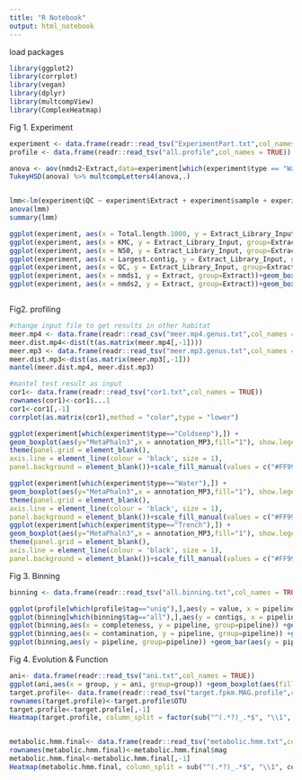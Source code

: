```yaml
---
title: "R Notebook"
output: html_notebook
---
```


load packages
```r
library(ggplot2)
library(corrplot)
library(vegan)
library(dplyr)
library(multcompView)
library(ComplexHeatmap)
```

Fig 1. Experiment 
```r
experiment <- data.frame(readr::read_tsv("ExperimentPart.txt",col_names = TRUE))
profile <- data.frame(readr::read_tsv("all.profile",col_names = TRUE))

anova <- aov(nmds2~Extract,data=experiment[which(experiment$type == "Water"),])
TukeyHSD(anova) %>% multcompLetters4(anova,.)


lmm<-lm(experiment$QC ~ experiment$Extract + experiment$sample + experiment$sample * experiment$Extract)
anova(lmm)
summary(lmm)

ggplot(experiment, aes(x = Total.length.1000, y = Extract_Library_Input, group=Extract_Library_Input)) +geom_boxplot(aes(x = Total.length.1000, y = Extract_Library_Input,color=Library_Input), show.legend = F, width = 0.7,size=0.8) +facet_grid(type~.,scales="free_y",space = "free_y"  )+theme(panel.grid = element_blank(),panel.background = element_blank(),axis.line = element_line(colour = 'black', size = 0.5))+scale_color_manual(values = c("#ef476f","#ffd166","#06d6a0","#118ab2","#01497c"))+labs(y = "Experiment method")
ggplot(experiment, aes(x = KMC, y = Extract_Library_Input, group=Extract_Library_Input)) +geom_boxplot(aes(x = KMC, y = Extract_Library_Input,color=Library_Input), show.legend = F, width = 0.7,size=0.8) +facet_grid(type~.,scales="free_y",space = "free_y"  )+theme(panel.grid = element_blank(),panel.background = element_blank(),axis.line = element_line(colour = 'black', size = 0.5))+scale_color_manual(values = c("#ef476f","#ffd166","#06d6a0","#118ab2","#01497c"))+labs(y = "Experiment method")
ggplot(experiment, aes(x = N50, y = Extract_Library_Input, group=Extract_Library_Input)) +geom_boxplot(aes(x = N50, y = Extract_Library_Input,color=Library_Input), show.legend = F, width = 0.7,size=0.8) +facet_grid(type~.,scales="free_y",space = "free_y"  )+theme(panel.grid = element_blank(),panel.background = element_blank(),axis.line = element_line(colour = 'black', size = 0.5))+scale_color_manual(values = c("#ef476f","#ffd166","#06d6a0","#118ab2","#01497c"))+labs(y = "Experiment method")
ggplot(experiment, aes(x = Largest.contig, y = Extract_Library_Input, group=Extract_Library_Input)) +geom_boxplot(aes(x = Largest.contig, y = Extract_Library_Input,color=Library_Input), show.legend = F, width = 0.7,size=0.8) +facet_grid(type~.,scales="free_y",space = "free_y"  )+theme(panel.grid = element_blank(),panel.background = element_blank(),axis.line = element_line(colour = 'black', size = 0.5))+scale_color_manual(values = c("#ef476f","#ffd166","#06d6a0","#118ab2","#01497c"))+labs(y = "Experiment method")
ggplot(experiment, aes(x = QC, y = Extract_Library_Input, group=Extract_Library_Input)) +geom_boxplot(aes(x = QC, y = Extract_Library_Input,color=Library_Input), show.legend = F, width = 0.7,size=0.8) +facet_grid(type~.,scales="free_y",space = "free_y"  )+theme(panel.grid = element_blank(),panel.background = element_blank(),axis.line = element_line(colour = 'black', size = 0.5))+scale_color_manual(values = c("#ef476f","#ffd166","#06d6a0","#118ab2","#01497c"))+labs(y = "Experiment method")
ggplot(experiment, aes(x = nmds1, y = Extract, group=Extract))+geom_boxplot(aes(x = nmds1, y = Extract), show.legend = F, width = 0.7,size=0.8)+facet_grid(type~.,scales="free_y",space = "free_y"  )+theme(panel.grid = element_blank(),panel.background = element_blank(),axis.line = element_line(colour = 'black', size = 0.5))+scale_color_manual(values = c("#ef476f","#ffd166","#06d6a0","#118ab2","#01497c"))+labs(y = "Experiment method")
ggplot(experiment, aes(x = nmds2, y = Extract, group=Extract))+geom_boxplot(aes(x = nmds2, y = Extract), show.legend = F, width = 0.7,size=0.8)+facet_grid(type~.,scales="free_y",space = "free_y"  )+theme(panel.grid = element_blank(),panel.background = element_blank(),axis.line = element_line(colour = 'black', size = 0.5))+scale_color_manual(values = c("#ef476f","#ffd166","#06d6a0","#118ab2","#01497c"))+labs(y = "Experiment method")



```
Fig2. profiling
```r
#change input file to get results in other habitat
meer.mp4 <- data.frame(readr::read_csv("meer.mp4.genus.txt",col_names = TRUE))
meer.dist.mp4<-dist(t(as.matrix(meer.mp4[,-1])))
meer.mp3 <- data.frame(readr::read_tsv("meer.mp3.genus.txt",col_names = TRUE))
meer.dist.mp3<-dist(as.matrix(meer.mp3[,-1]))
mantel(meer.dist.mp4, meer.dist.mp3)

#mantel test result as input
cor1<- data.frame(readr::read_tsv("cor1.txt",col_names = TRUE))
rownames(cor1)<-cor1$...1
cor1<-cor1[,-1]
corrplot(as.matrix(cor1),method = "color",type = "lower")

ggplot(experiment[which(experiment$type=="Coldseep"),]) +
geom_boxplot(aes(y="MetaPhaln3",x = annotation_MP3,fill="1"), show.legend = F, width = 0.8)+geom_boxplot(aes(y="MetaPhaln4",x = annotation_MP4,fill="2"), show.legend = F, width = 0.8)+geom_boxplot(aes(y="Kraken2",x = annotation_kraken2,fill="3"), show.legend = F, width = 0.8)+labs(x = 'Cold seep', y = 'Anotation rate')+xlim(0,40)+
theme(panel.grid = element_blank(),
axis.line = element_line(colour = 'black', size = 1),
panel.background = element_blank())+scale_fill_manual(values = c("#FF9966","#996600","#CCCC00","#799eb2","#b1d4e5"))

ggplot(experiment[which(experiment$type=="Water"),]) +
geom_boxplot(aes(y="MetaPhaln3",x = annotation_MP3,fill="1"), show.legend = F, width = 0.8)+geom_boxplot(aes(y="MetaPhaln4",x = annotation_MP4,fill="2"), show.legend = F, width = 0.8)+geom_boxplot(aes(y="Kraken2",x = annotation_kraken2,fill="3"), show.legend = F, width = 0.8)+labs(x = 'Cold seep', y = 'Anotation rate')+xlim(0,40)+
theme(panel.grid = element_blank(),
axis.line = element_line(colour = 'black', size = 1),
panel.background = element_blank())+scale_fill_manual(values = c("#FF9966","#996600","#CCCC00","#799eb2","#b1d4e5"))
ggplot(experiment[which(experiment$type=="Trench"),]) +
geom_boxplot(aes(y="MetaPhaln3",x = annotation_MP3,fill="1"), show.legend = F, width = 0.8)+geom_boxplot(aes(y="MetaPhaln4",x = annotation_MP4,fill="2"), show.legend = F, width = 0.8)+geom_boxplot(aes(y="Kraken2",x = annotation_kraken2,fill="3"), show.legend = F, width = 0.8)+labs(x = 'Cold seep', y = 'Anotation rate')+xlim(0,40)+
theme(panel.grid = element_blank(),
axis.line = element_line(colour = 'black', size = 1),
panel.background = element_blank())+scale_fill_manual(values = c("#FF9966","#996600","#CCCC00","#799eb2","#b1d4e5"))
```

Fig 3. Binning 
```r
binning <- data.frame(readr::read_tsv("all.binning.txt",col_names = TRUE))

ggplot(profile[which(profile$tag=="uniq"),],aes(y = value, x = pipeline, group=pipeline))+geom_violin(aes(fill=pipeline), show.legend = F, width = 0.7,size=0.8)+geom_jitter(size=0.7)+facet_grid(.~type,scales="free_y",space = "free_y"  )+theme(panel.grid = element_blank(),axis.line = element_line(colour = 'black', size = 0.5),panel.background = element_blank())+scale_fill_manual(values = c("#e66f51","#ae63e4","#eac46b","#2b9d8e","#01497c"))+ylab("Relative abundance")
ggplot(binning[which(binning$tag=="all"),],aes(y = contigs, x = pipeline, group=pipeline)) +geom_violin(aes(fill=pipeline), show.legend = F, width = 0.7,size=0.8) +geom_jitter(size=0.8)+facet_grid(.~type,scales="free_y",space = "free_y"  )+theme(panel.grid = element_blank(),axis.line = element_line(colour = 'black', size = 0.5),panel.background = element_blank())+scale_fill_manual(values = c("#e66f51","#ae63e4","#eac46b","#2b9d8e","#01497c"))
ggplot(binning,aes(x = completeness, y = pipeline, group=pipeline)) +geom_boxplot(aes(x = completeness, y = pipeline,fill=pipeline), show.legend = F, width = 0.7,size=0.8) +facet_grid(type~.,scales="free_y",space = "free_y"  )+theme(panel.grid = element_blank(),axis.line = element_line(colour = 'black', size = 0.5),panel.background = element_blank())+scale_fill_manual(values = c("#e66f51","#ae63e4","#eac46b","#2b9d8e","#01497c"))+labs(y = "Experiment method")
ggplot(binning,aes(x = contamination, y = pipeline, group=pipeline)) +geom_boxplot(aes(x = contamination, y = pipeline,fill=pipeline), show.legend = F, width = 0.7,size=0.8) +facet_grid(type~.,scales="free_y",space = "free_y"  )+theme(panel.grid = element_blank(),axis.line = element_line(colour = 'black', size = 0.5),panel.background = element_blank())+scale_fill_manual(values = c("#e66f51","#ae63e4","#eac46b","#2b9d8e","#01497c"))+labs(y = "Experiment method")
ggplot(binning,aes(y = pipeline, group=pipeline)) +geom_bar(aes(y = pipeline,fill=pipeline), show.legend = F, width = 0.7,size=0.8) +facet_grid(type~.,scales="free_y",space = "free_y"  )+theme(panel.grid = element_blank(),axis.line = element_line(colour = 'black', size = 0.5),panel.background = element_blank())+scale_fill_manual(values = c("#e66f51","#ae63e4","#eac46b","#2b9d8e","#01497c"))+labs(y = "Experiment method")
```

Fig 4. Evolution & Function 
```r
ani<- data.frame(readr::read_tsv("ani.txt",col_names = TRUE))
ggplot(ani,aes(x = group, y = ani, group=group)) +geom_boxplot(aes(fill=group), show.legend = F, width = 0.7,size=0.8) +theme(panel.grid = element_blank(),axis.line = element_line(colour = 'black', size = 0.5),panel.background = element_blank())+scale_fill_manual(values = c("#e06d61","#d39966","#598876","#4c5072","#367ba5","#ffa99c"))
target.profile<- data.frame(readr::read_tsv("target.fpkm.MAG.profile",col_names = TRUE))
rownames(target.profile)<-target.profile$OTU
target.profile<-target.profile[,-1]
Heatmap(target.profile, column_split = factor(sub("^(.*?)_.*$", "\\1", colnames(target.profile)),levels=c("Trench","Coldseep","Water")),row_split = factor(sub("^(.*?)_.*$", "\\1", rownames(target.profile)),levels=c("Trench","Coldseep","Water")),col = c('#eeeeee','#36c9c6'),row_dend_width = unit(2, "cm"),column_dend_height  = unit(2, "cm"))


metabolic.hmm.final<- data.frame(readr::read_tsv("metabolic.hmm.txt",col_names = TRUE))
rownames(metabolic.hmm.final)<-metabolic.hmm.final$mag
metabolic.hmm.final<-metabolic.hmm.final[,-1]
Heatmap(metabolic.hmm.final, column_split = sub("^(.*?)_.*$", "\\1", colnames(metabolic.hmm.final)),row_split = sub("^(.*?)_.*$", "\\1", rownames(metabolic.hmm.final)),col = c('#f8f8f8','#36c9c6'),row_dend_width = unit(2, "cm"),column_dend_height  = unit(2, "cm"))

```

